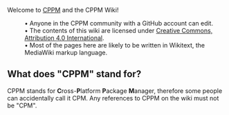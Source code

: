 Welcome to [[CPPM]] and the CPPM Wiki!

:• Anyone in the CPPM community with a GitHub account can edit.
:• The contents of this wiki are licensed under [https://creativecommons.org/licenses/by/4.0 Creative Commons, Attribution 4.0 International].
:• Most of the pages here are likely to be written in Wikitext, the MediaWiki markup language.
==What does "CPPM" stand for?==
CPPM stands for '''C'''ross-'''P'''latform '''P'''ackage '''M'''anager, therefore some people can accidentally call it CPM.
Any references to CPPM on the wiki must not be "CPM".

{{NoFSF}}
